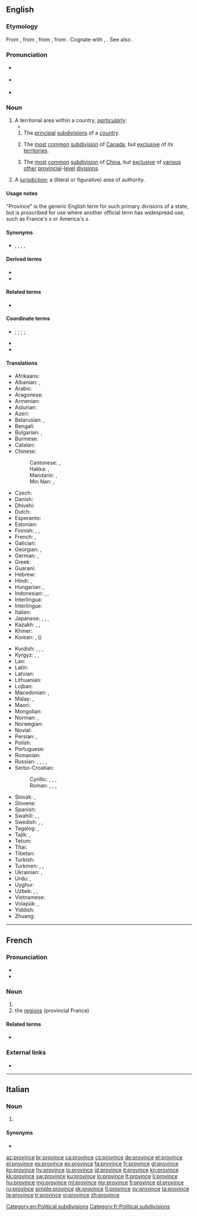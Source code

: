 ==English==
{{wikipedia}}

===Etymology===
From {{etyl|enm|en}} {{m|enm|provynce}}, from {{etyl|fro|en}} {{m|fro|*province}}, from {{etyl|la|en}} {{m|la|prōvincia||territory brought under Roman domination; official duty, office, charge, province}}, from {{etyl|ine-pro|en}} {{m|ine-pro|*prōw-||right judge, master}}. Cognate with {{etyl|got|-}} {{m|got|𐍆𐍂𐌰𐌿𐌾𐌰||lord, master}}, {{etyl|ang|-}} {{m|ang|frēa||ruler, lord, king, master}}. See also {{l|en|frow}}.

===Pronunciation===
* {{a|GenAm}} {{IPA|/ˈpɹɒvɪns/|lang=en}}
* {{a|RP}} {{IPA|/ˈpɹɑvɪns/|lang=en}}
* {{audio|en-us-province.ogg|Audio (US)|lang=en}}

===Noun===
{{en-noun}}

# A territorial area within a country, ''[[particularly]]'':
#* {{seeCites}}
## The [[principal]] [[subdivision]]s of a [[country]].
## {{label|en|Canada}} The [[most]] [[common]] [[subdivision]] of [[Canada]], but [[exclusive]] of its [[territories]].
## {{label|en|China}} The [[most]] [[common]] [[subdivision]] of [[China]], but [[exclusive]] of [[various]] [[other]] [[provincial]]-[[level]] [[division]]s.
# A [[jurisdiction]]; a (literal or figurative) area of authority.

====Usage notes====
"Province" is the generic English term for such primary divisions of a state, but is proscribed for use where another official term has widespread use, such as France's {{term|department}}''s'' or America's {{term|state}}''s''.

====Synonyms====
* {{sense|principal subdivision of a state}} {{l|en|circuit}}, {{l|en|tao}}, {{l|en|dao}}, {{l|en|route}}, {{l|en|lu}} {{qualifier|imperial and early Republican China}}

====Derived terms====
* {{l|en|provincehood}}
* {{l|en|provincewide}}

====Related terms====
* {{l|en|provincial}}

====Coordinate terms====
* {{l|en|canton}} {{qualifier|Swiss}}; {{l|en|county}} {{qualifier|British}}; {{l|en|department}} {{qualifier|French}}; {{l|en|oblast}} {{qualifier|Russian}}; {{l|en|state}} {{qualifier|USA}}
* {{l|en|shire}}
* {{l|en|territory}}

====Translations====
{{trans-top|a subdivision of government usually one step below the national level}}
* Afrikaans: {{t|af|provinsie}}
* Albanian: {{t+|sq|krahinë|f}}, {{t+|sq|provincë|f}}
* Arabic: {{t|ar|وِلَايَة|f}}
* Aragonese: {{t|an|probinzia|f}}
* Armenian: {{t+|hy|նահանգ|sc=Armn}}
* Asturian: {{t|ast|provincia|f}}
* Azeri: {{t+|az|vilayət}}
* Belarusian: {{t|be|во́бласць|f|sc=Cyrl}}, {{t|be|праві́нцыя|f|sc=Cyrl}}
* Bengali: {{t|bn|প্রদেশ|tr=prôdesh|sc=Beng}}
* Bulgarian: {{t|bg|прови́нция|f}}, {{t+|bg|о́бласт|f}}
* Burmese: {{t+|my|ပြည်နယ်|sc=Mymr}}
* Catalan: {{t+|ca|província|f}}
* Chinese:
*: Cantonese: {{t|yue|省份|tr=saang2 fan6|sc=Hani}}, {{t|yue|省|tr=saang2|sc=Hani}}
*: Hakka: {{t|hak|省份|tr=sén-fun|sc=Hani}}, {{t|hak|省|tr=sén|sc=Hani}}
*: Mandarin: {{t+|cmn|省份|tr=shěngfèn|sc=Hani}}, {{t+|cmn|省|tr=shěng|sc=Hani}}
*: Min Nan: {{t|nan|省份|tr=séng-hūn|sc=Hani}}, {{t+|nan|省|tr=séng|sc=Hani}}
* Czech: {{t|cs|provincie|f}}
* Danish: {{t|da|provins|c}}
* Dhivehi: {{t-needed|dv}}
* Dutch: {{t+|nl|provincie|f}}
* Esperanto: {{t|eo|provinco}}
* Estonian: {{t+|et|maakond}}
* Finnish: {{t+|fi|provinssi}}, {{t+|fi|maakunta}}, {{t+|fi|lääni}}
* French: {{t+|fr|province|f}}, {{qualifier|state}} {{t+|fr|état|m}}
* Galician: {{t+|gl|provincia|f}}
* Georgian: {{t|ka|მხარე|sc=Geor}}, {{t|ka|პროვინცია|sc=Geor}}
* German: {{t+|de|Provinz|f}}, {{t+|de|Land|n}}
* Greek: {{t+|el|επαρχία|f}}
* Guaraní: {{t|gn|okára}}
* Hebrew: {{t|he|פְּרוֹבִינְצְיָה|tr=províntsya}}
* Hindi: {{t+|hi|प्रांत|m|sc=Deva}}, {{t+|hi|प्रदेश|m|sc=Deva}} {{qualifier|state}}
* Hungarian: {{t+|hu|tartomány}}, {{t+|hu|provincia}}
* Indonesian: {{t+|id|propinsi}}, {{t+|id|provinsi}}, {{t+|id|wilayah}}
* Interlingua: {{t|ia|provincia}}
* Interlingue: {{t-needed|ie}}
* Italian: {{t+|it|provincia|f}}
* Japanese: {{qualifier|prefecture}} {{t+|ja|県|tr=けん, ken}}, {{qualifier|region}} {{t+|ja|地方|tr=ちほう, chihō}}, {{qualifier|state, province}} {{t+|ja|州|tr=しゅう, shū}}, {{qualifier|Chinese province}} {{t+|ja|省|tr=しょう, shō}}
* Kazakh: {{t+|kk|провинция|sc=Cyrl}}, {{t+|kk|аймақ|sc=Cyrl}}, {{t|kk|облыс|sc=Cyrl}}
* Khmer: {{t+|km|ខេត្ត|tr=kait}}
* Korean: {{t+|ko|성|sc=Hang}}, ({{t+|ko|省}})
{{trans-mid}}
* Kurdish: {{t+|ku|parêzgeh|f}}, {{t+|ku|wîlayet|f}}, {{t+|ku|eyalet|f}}, {{t+|ku|mihafize|f}}
* Kyrgyz: {{t|ky|провинция|sc=Cyrl}}, {{t|ky|область|sc=Cyrl}}, {{t+|ky|аймак|sc=Cyrl}}
* Lao: {{t+|lo|ແຂວງ|sc=Laoo}}
* Latin: {{t+|la|provincia}}
* Latvian: {{t|lv|province|f}}
* Lithuanian: {{t|lt|provincija|f}}
* Lojban: {{t|jbo|gugypau}}
* Macedonian: {{t|mk|покраина|f|sc=Cyrl}}, {{t|mk|провинција|f|sc=Cyrl}}
* Malay: {{t|ms|wilayah}}, {{t|ms|provinsi}}
* Maori: {{t|mi|porowini}}
* Mongolian: {{t+|mn|аймаг|sc=Cyrl}}
* Norman: {{t|nrf|provînche|f}} {{qualifier|Jersey}}, {{t|nrf|provinche|f}} {{qualifier|continental Norman}}
* Norwegian: {{t|no|provins|m}}
* Novial: {{t-needed|nov}}
* Persian: {{t+|fa|استان|tr=ostân|sc=fa-Arab}}, {{t+|fa|ولایت|tr=velâyat|sc=fa-Arab}}
* Polish: {{t+|pl|prowincja|f}}
* Portuguese: {{t+|pt|província|f}}
* Romanian: {{t+|ro|provincie}}
* Russian: {{qualifier|Russian oblast}} {{t+|ru|о́бласть|f}}, {{qualifier|Russian krai}} {{t+|ru|край|m}}, {{qualifier|province}} {{t+|ru|прови́нция}}, {{qualifier|state}} {{t+|ru|штат|m}}, {{qualifier|prefecture}} {{t+|ru|префекту́ра|f}}
* Serbo-Croatian:
*: Cyrillic: {{t|sh|паланка|f|sc=Cyrl}}, {{t|sh|област|f|sc=Cyrl}}, {{t|sh|провинција|f}}, {{t|sh|покрајина|f}}
*: Roman: {{t+|sh|palanka|f}}, {{t+|sh|oblast|f}}, {{t+|sh|provincija|f}}, {{t|sh|pokraijina|f}}
* Slovak: {{t|sk|oblasť|f}}, {{t|sk|kraj|m}}
* Slovene: {{t+|sl|provinca|f}}
* Spanish: {{t+|es|provincia|f}}
* Swahili: {{t+|sw|mkoa}}, {{t+|sw|jimbo}}, {{t+|sw|jimbo}}
* Swedish: {{t+|sv|provins|c}}, {{t+|sv|län|n}}, {{t+|sv|landskap|n}}
* Tagalog: {{t|tl|probinsiya}}, {{t+|tl|lalawigan}}
* Tajik: {{t|tg|провинтсия}}, {{t+|tg|вилоят}}
* Tetum: {{t|tet|provínsia}}
* Thai: {{t+|th|จังหวัด|tr=jangwàt|sc=Thai}}
* Tibetan: {{t|bo|ཞིང་ཆེན|sc=Tibt}}
* Turkish: {{t+|tr|il}}
* Turkmen: {{t|tk|welaýat}}, {{t|tk|oblast}}, {{t|tk|prowinisiýa}}
* Ukrainian: {{t+|uk|о́бласть|f}}, {{t|uk|прові́нція|f|sc=Cyrl}}
* Urdu: {{t|ur|پرانت|m|tr=prānt|sc=ur-Arab}}, {{t|ur|پردیش|m|tr=pradeś|sc=ur-Arab}} {{qualifier|state}}
* Uyghur: {{t|ug|ئۆلكە|sc=ug-Arab}}
* Uzbek: {{t+|uz|viloyat}}, {{t|uz|provintsiya}}, {{t+|uz|oblast}}
* Vietnamese: {{t+|vi|tỉnh}}
* Volapük: {{t+|vo|provin}}, {{qualifier|older word, obsolete}} {{t|vo|plovin}}
* Yiddish: {{t|yi|פּראָווינץ|f}}
* Zhuang: {{t|za|swngj}}
{{trans-bottom}}

[[Category:en:Political subdivisions]]

----

==French==

===Pronunciation===
* {{audio|Fr-province.ogg|audio|lang=fr}}
* {{IPA|/pʁɔ.vɛ̃s/|lang=fr}}

===Noun===
{{fr-noun|f}}

# {{l|en|province}}
# the [[regions]] (provincial France)

====Related terms====
* {{l|fr|provincial}}

===External links===
* {{R:TLFi}}

[[Category:fr:Political subdivisions]]

----

==Italian==

===Noun===
{{head|it|noun plural form|g=f-p}}

# {{plural of|provincia|lang=it}}

====Synonyms====
* {{l|it|provincie}}

[[az:province]]
[[br:province]]
[[ca:province]]
[[cs:province]]
[[de:province]]
[[et:province]]
[[el:province]]
[[es:province]]
[[eo:province]]
[[fa:province]]
[[fr:province]]
[[gl:province]]
[[ko:province]]
[[hy:province]]
[[io:province]]
[[id:province]]
[[it:province]]
[[kn:province]]
[[kk:province]]
[[sw:province]]
[[ku:province]]
[[lo:province]]
[[lt:province]]
[[li:province]]
[[hu:province]]
[[mg:province]]
[[ml:province]]
[[my:province]]
[[fj:province]]
[[pl:province]]
[[ru:province]]
[[simple:province]]
[[sk:province]]
[[fi:province]]
[[sv:province]]
[[ta:province]]
[[te:province]]
[[tr:province]]
[[vi:province]]
[[zh:province]]